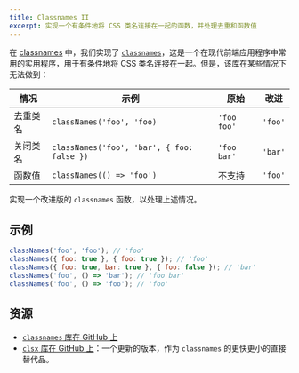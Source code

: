```yaml
---
title: Classnames II
excerpt: 实现一个有条件地将 CSS 类名连接在一起的函数，并处理去重和函数值
---
```


在 [classnames](/questions/javascript/classnames) 中，我们实现了 [`classnames`](https://github.com/JedWatson/classnames)，这是一个在现代前端应用程序中常用的实用程序，用于有条件地将 CSS 类名连接在一起。但是，该库在某些情况下无法做到：

| 情况 | 示例 | 原始 | 改进 |
| --- | --- | --- | --- |
| 去重类名 | `classNames('foo', 'foo)` | `'foo foo'` | `'foo'` |
| 关闭类名 | `classNames('foo', 'bar', { foo: false })` | `'foo bar'` | `'bar'` |
| 函数值 | `classNames(() => 'foo')` | 不支持 | `'foo'` |

实现一个改进版的 `classnames` 函数，以处理上述情况。

## 示例

```js
classNames('foo', 'foo'); // 'foo'
classNames({ foo: true }, { foo: true }); // 'foo'
classNames({ foo: true, bar: true }, { foo: false }); // 'bar'
classNames('foo', () => 'bar'); // 'foo bar'
classNames('foo', () => 'foo'); // 'foo'
```

## 资源

* [`classnames` 库在 GitHub 上](https://github.com/JedWatson/classnames)
* [`clsx` 库在 GitHub 上](https://github.com/lukeed/clsx)：一个更新的版本，作为 `classnames` 的更快更小的直接替代品。
